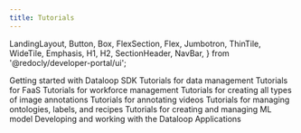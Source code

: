 ```yaml
---
title: Tutorials
---
```


  LandingLayout,
  Button,
  Box,
  FlexSection,
  Flex,
  Jumbotron,
  ThinTile,
  WideTile,
  Emphasis,
  H1,
  H2,
  SectionHeader,
  NavBar,
} from '@redocly/developer-portal/ui';



<Box my={25}>
  <FlexSection justifyContent="space-around" flexWrap="wrap">
    <WideTile header="Getting Started With Dataloop SDK" to="getting_started.md" icon={launchFastIcon}>
          Getting started with Dataloop SDK
    </WideTile>
    <WideTile header="Data Management Tutorial" to="data_management.md" icon={icon3}>
          Tutorials for data management
    </WideTile>
    <WideTile header="FaaS Tutorial" to="faas.md" icon={launchFastIcon}>
          Tutorials for FaaS
    </WideTile>
    <WideTile header="Task Workflows" to="task_workflows.md" icon={launchFastIcon}>
          Tutorials for workforce management
    </WideTile>
    <WideTile header="Image Annotations" to="annotations_image.md" icon={icon1}>
          Tutorials for creating all types of image annotations
    </WideTile>
    <WideTile header="Video Annotations" to="annotations_video.md" icon={icon3}>
          Tutorials for annotating videos
    </WideTile>
    <WideTile header="Recipe and Ontology" to="recipe_and_ontology.md" icon={launchFastIcon}>
          Tutorials for managing ontologies, labels, and recipes
    </WideTile>
    <WideTile header="Model Management" to="model_management.md" icon={launchFastIcon}>
          Tutorials for creating and managing ML model
    </WideTile>
    <WideTile header="Applications" to="applications.md" icon={icon1}>
          Developing and working with the Dataloop Applications
    </WideTile>
  </FlexSection>
</Box>

